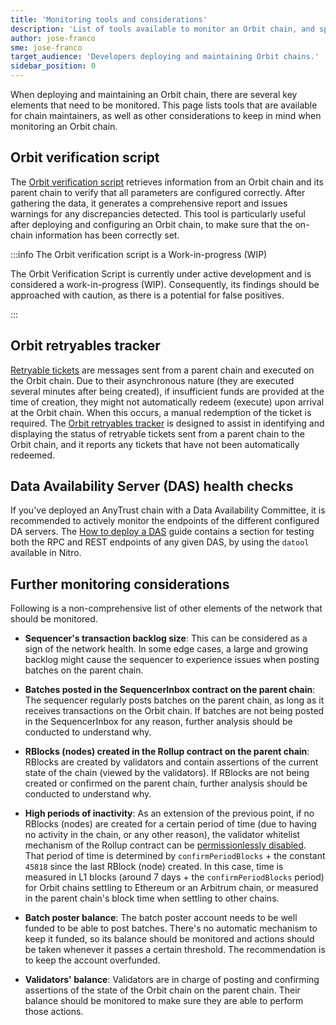 ```yaml
---
title: 'Monitoring tools and considerations'
description: 'List of tools available to monitor an Orbit chain, and special considerations to take with regard to monitoring'
author: jose-franco
sme: jose-franco
target_audience: 'Developers deploying and maintaining Orbit chains.'
sidebar_position: 0
---
```


When deploying and maintaining an Orbit chain, there are several key elements that need to be monitored. This page lists tools that are available for chain maintainers, as well as other considerations to keep in mind when monitoring an Orbit chain.

## Orbit verification script

The [Orbit verification script](https://github.com/OffchainLabs/arbitrum-orbit-sdk/tree/feat-add-verification-scripts/examples/verify-rollup) retrieves information from an Orbit chain and its parent chain to verify that all parameters are configured correctly. After gathering the data, it generates a comprehensive report and issues warnings for any discrepancies detected. This tool is particularly useful after deploying and configuring an Orbit chain, to make sure that the on-chain information has been correctly set.

:::info The Orbit verification script is a Work-in-progress (WIP)

The Orbit Verification Script is currently under active development and is considered a work-in-progress (WIP). Consequently, its findings should be approached with caution, as there is a potential for false positives.

:::

## Orbit retryables tracker

[Retryable tickets](/how-arbitrum-works/10-l1-to-l2-messaging.mdx) are messages sent from a parent chain and executed on the Orbit chain. Due to their asynchronous nature (they are executed several minutes after being created), if insufficient funds are provided at the time of creation, they might not automatically redeem (execute) upon arrival at the Orbit chain. When this occurs, a manual redemption of the ticket is required. The [Orbit retryables tracker](https://github.com/OffchainLabs/Orbit-retryable-tracker) is designed to assist in identifying and displaying the status of retryable tickets sent from a parent chain to the Orbit chain, and it reports any tickets that have not been automatically redeemed.

## Data Availability Server (DAS) health checks

If you've deployed an AnyTrust chain with a Data Availability Committee, it is recommended to actively monitor the endpoints of the different configured DA servers. The [How to deploy a DAS](/run-arbitrum-node/data-availability-committees/02-deploy-das.mdx#testing-the-das) guide contains a section for testing both the RPC and REST endpoints of any given DAS, by using the `datool` available in <a data-quicklook-from="arbitrum-nitro">Nitro</a>.

## Further monitoring considerations

Following is a non-comprehensive list of other elements of the network that should be monitored.

- **Sequencer's transaction backlog size**: This can be considered as a sign of the network health. In some edge cases, a large and growing backlog might cause the sequencer to experience issues when posting batches on the parent chain.

- **Batches posted in the SequencerInbox contract on the parent chain**: The sequencer regularly posts batches on the parent chain, as long as it receives transactions on the Orbit chain. If batches are not being posted in the SequencerInbox for any reason, further analysis should be conducted to understand why.

- **RBlocks (nodes) created in the Rollup contract on the parent chain**: RBlocks are created by validators and contain assertions of the current state of the chain (viewed by the validators). If RBlocks are not being created or confirmed on the parent chain, further analysis should be conducted to understand why.

- **High periods of inactivity**: As an extension of the previous point, if no RBlocks (nodes) are created for a certain period of time (due to having no activity in the chain, or any other reason), the validator whitelist mechanism of the Rollup contract can be [permissionlessly disabled](https://github.com/OffchainLabs/nitro-contracts/blob/main/src/rollup/RollupUserLogic.sol#L62). That period of time is determined by `confirmPeriodBlocks` + the constant `45818` since the last RBlock (node) created. In this case, time is measured in L1 blocks (around 7 days + the `confirmPeriodBlocks` period) for Orbit chains settling to Ethereum or an Arbitrum chain, or measured in the parent chain's block time when settling to other chains.

- **Batch poster balance**: The batch poster account needs to be well funded to be able to post batches. There's no automatic mechanism to keep it funded, so its balance should be monitored and actions should be taken whenever it passes a certain threshold. The recommendation is to keep the account overfunded.

- **Validators' balance**: Validators are in charge of posting and confirming assertions of the state of the Orbit chain on the parent chain. Their balance should be monitored to make sure they are able to perform those actions.
